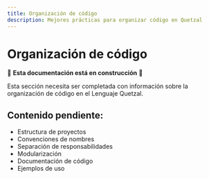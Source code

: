 ```yaml
---
title: Organización de código
description: Mejores prácticas para organizar código en Quetzal
---
```


# Organización de código

🚧 **Esta documentación está en construcción** 🚧

Esta sección necesita ser completada con información sobre la organización de código en el Lenguaje Quetzal.

## Contenido pendiente:
- Estructura de proyectos
- Convenciones de nombres
- Separación de responsabilidades
- Modularización
- Documentación de código
- Ejemplos de uso
